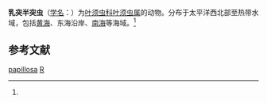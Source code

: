 {{Speciesbox
| taxon = Phyllodoce(多毛纲) papillosa
| binomial_authority = (Uschakov et Wu, 1959)<ref name='id10353'>{{cite web| url =http://www.bioinfo.cn/db05/BjdwSpecies.php?action=view&id=10353| title =乳突半突虫| work =《中国动物物种编目数据库》| publisher =中国科学院微生物研究所| author =中国科学院动物研究所| accessdate =2009-04-16| deadurl =yes| archiveurl =https://web.archive.org/web/20160305084344/http://www.bioinfo.cn/db05/BjdwSpecies.php?action=view&id=10353| archivedate =2016-03-05}}</ref>
}}

'''乳突半突虫'''（[[学名|学名]]：{{lang|la|''Phyllodoce papillosa''}}）为[[叶须虫科|叶须虫科]][[叶须虫属|叶须虫属]]的动物。分布于太平洋西北部至热带水域，包括[[黄海|黄海]]、东海沿岸、[[南海|南海]]等海域。<ref name='id10353'/>

== 参考文献 ==
{{reflist}}

{{Taxonbar|from=Q2263786}}

[[Category:葉鬚蟲屬|papillosa]]
[[Category:1959年描述的动物|R]]


{{环节动物小作品}}